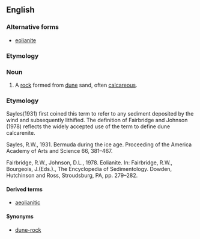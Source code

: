 ==English==

===Alternative forms===
* [[eolianite]]

===Etymology===

{{suffix|aeolian|ite}}

===Noun===
{{en-noun}}

# {{geology}} A [[rock]] formed from [[dune]] sand, often [[calcareous]].

===Etymology===

Sayles(1931) first coined this term to refer to any sediment deposited by the wind and subsequently lithified. The definition of Fairbridge and Johnson (1978) reflects the widely accepted use of the term to define dune calcarenite.

Sayles, R.W., 1931. Bermuda during the ice age. Proceeding of the America Academy of Arts and Science 66, 381–467.

Fairbridge, R.W., Johnson, D.L., 1978. Eolianite. In: Fairbridge, R.W., Bourgeois, J.(Eds.)., The Encyclopedia of Sedimentology. Dowden, Hutchinson and Ross, Stroudsburg, PA, pp. 279–282.

====Derived terms====
{{rfc-level|Derived terms at L4+ not in L3 POS section|lang=en}}
* [[aeolianitic]]

====Synonyms====
* [[dune-rock]]